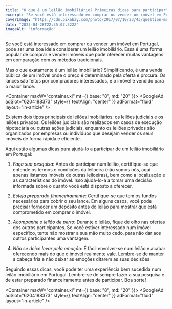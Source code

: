 ```yaml
---
title: "O que é um leilão imobiliário? Primeiras dicas para participar"
excerpt: "Se você está interessado em comprar ou vender um imóvel em Portugal, pode ser uma boa ideia considerar um leilão imobiliário. Essa é uma forma popular de comprar e vender imóveis."
coverImage: "https://cdn.pixabay.com/photo/2017/07/10/23/43/question-mark-2492009_1280.jpg"
date: "2023-04-28T22:35:07.322Z"
imageAlt: "informação"
---
```


Se você está interessado em comprar ou vender um imóvel em Portugal, pode ser uma boa ideia considerar um leilão imobiliário. Essa é uma forma popular de comprar e vender imóveis que pode oferecer muitas vantagens em comparação com os métodos tradicionais.

Mas o que exatamente é um leilão imobiliário? Simplificando, é uma venda pública de um imóvel onde o preço é determinado pela oferta e procura. Os lances são feitos por compradores interessados, e o imóvel é vendido para o maior lance.

<Container maxW="container.xl" mt={{ base: "8", md: "20" }}>
  <GoogleAd
    adSlot="6204188373"
    style={{ textAlign: "center" }}
    adFormat="fluid"
    layout="in-article"
  />
</Container>

Existem dois tipos principais de leilões imobiliários: os leilões judiciais e os leilões privados. Os leilões judiciais são realizados em casos de execução hipotecária ou outras ações judiciais, enquanto os leilões privados são organizados por empresas ou indivíduos que desejam vender os seus imóveis de forma rápida e eficiente.

Aqui estão algumas dicas para ajudá-lo a participar de um leilão imobiliário em Portugal:

1. _Faça sua pesquisa_: Antes de participar num leilão, certifique-se que entende os termos e condições da leiloeira (não somos nós, aqui apenas listamos imóveis de outras leiloeiras), bem como a localização e as características do imóvel. Isso ajudá-lo-á a tomar uma decisão informada sobre o quanto você está disposto a oferecer.

2. _Esteja preparado financeiramente_: Certifique-se que tem os fundos necessários para cobrir o seu lance. Em alguns casos, você pode precisar fornecer um depósito antes do leilão para mostrar que está comprometido em comprar o imóvel.

3. _Acompanhe o leilão de perto_: Durante o leilão, fique de olho nas ofertas dos outros participantes. Se você estiver interessado num imóvel específico, tente não mostrar a sua mão muito cedo, para não dar aos outros participantes uma vantagem.

4. _Não se deixe levar pela emoção_: É fácil envolver-se num leilão e acabar oferecendo mais do que o imóvel realmente vale. Lembre-se de manter a cabeça fria e não deixar as emoções ditarem as suas decisões.

Seguindo essas dicas, você pode ter uma experiência bem sucedida num leilão imobiliário em Portugal. Lembre-se de sempre fazer a sua pesquisa e de estar preparado financeiramente antes de participar. Boa sorte!

<Container maxW="container.xl" mt={{ base: "8", md: "20" }}>
  <GoogleAd
    adSlot="6204188373"
    style={{ textAlign: "center" }}
    adFormat="fluid"
    layout="in-article"
  />
</Container>
